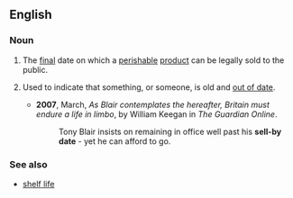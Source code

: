 ==English==

===Noun===
{{en-noun|sg=[[sell]]-[[by]] [[date]]}}

# The [[final]] date on which a [[perishable]] [[product]] can be legally sold to the public.
# {{idiom|by application}} Used to indicate that something, or someone, is old and [[out of date]].
#*'''2007''', March, ''As Blair contemplates the hereafter, Britain must endure a life in limbo'', by William Keegan in ''The Guardian Online''.
#*: Tony Blair insists on remaining in office well past his '''sell-by date''' - yet he can afford to go.

===See also===
*[[shelf life]]
